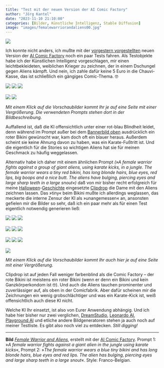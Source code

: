 ```yaml
---
title: "Test mit der neuen Version der AI Comic Factory"
author: "Jörg Kantel"
date: "2023-11-10 21:10:00"
categories: [Bilder, Künstliche Intelligenz, Stable Diffusion]
image: "images/femalewarriorandaliens00.jpg"
---
```


[![](images/femalewarriorandaliens00-b.jpg)](https://www.flickr.com/photos/schockwellenreiter/53323061473/)

Ich konnte nicht anders, ich mußte mit der [vorgestern vorgestellten](https://kantel.github.io/posts/2023110803_ai_comic_factory_update/) neuen Version der [AI Comic Factory](http://cognitiones.kantel-chaos-team.de/multimedia/computergraphik/comicfactory.html) noch ein paar Tests fahren. Als Testobjekte habe ich der Künstlichen Intelligenz vorgeschlagen, mir einen leichtbekleideten, weiblichen Krieger zu zeichnen, der in einem Dschungel gegen Aliens kämpft. Und nein, ich zahle dafür keine 5 Euro in die Chauvi-Kasse, das ist schließlich ein gängiges Comic-Thema.&nbsp;🤓

[![](images/femalewarriorandaliens01.jpg)](https://www.flickr.com/photos/schockwellenreiter/53323277450/)&nbsp;[![](images/femalewarriorandaliens02.jpg)](https://www.flickr.com/photos/schockwellenreiter/53323276995/)&nbsp;[![](images/femalewarriorandaliens03.jpg)](https://www.flickr.com/photos/schockwellenreiter/53322818371/)<br /><br />
[![](images/femalewarriorandaliens04.jpg)](https://www.flickr.com/photos/schockwellenreiter/53323309865/)&nbsp;[![](images/femalewarriorandaliens05.jpg)](https://www.flickr.com/photos/schockwellenreiter/53323081888/)

*Mit einem Klick auf die Vorschaubilder kommt Ihr je auf eine Seite mit einer Vergrößerung. Die verwendeten Prompts stehen dort in der Bildbeschreibung.*

Auffallend ist, daß die KI offensichtlich unter einer rot-blau Blindheit leidet, denn während im Prompt außer bei dem [Bannerbild oben](https://www.flickr.com/photos/schockwellenreiter/53323061473/) ausdrücklich ein roter Bikini gewünscht war, kam doch oft ein blauer heraus. Außerdem scheint sie keine Ahnung davon zu haben, was ein Karate-Fußtritt ist. Und die eigentlich für die Stories so wichtigen Aliens hat sie für meinen Geschmack zu häufig weggelassen.

Alternativ habe ich daher mit einem ähnlichen Prompt *(»A female warrior fights against a group of giant aliens, using karate kicks, in a jungle. The female warrior wears a tiny red bikini, has long blonde hairs, blue eyes, red lips, big boops and a nice butt. The aliens have bulging, piercing eyes and large sharp teeth in a large snout«)* daß von mir bisher recht erfolgreich für meine [Halloween](https://kantel.github.io/posts/2023103102_halloween_twine/)-[Geschichte](https://kantel.github.io/posts/2023110901_smashing_pumpkins_devlog_1/) eingesetzte [Clipdrop](https://clipdrop.co/stable-diffusion) die Dame mit den Aliens zeichnen lassen. Das »tiny« beim Bikini mußte ich allerdings weglassen, das meckerte die interne Zensur der KI als »unangemessen« an, ansonsten gefielen mir die Bilder so sehr, daß ich ein paar mehr als für einen Test eigentlich notwendig generieren ließ:

[![](images/femalewarriorandaliens06.jpg)](https://www.flickr.com/photos/schockwellenreiter/53321997332/)&nbsp;[![](images/femalewarriorandaliens07.jpg)](https://www.flickr.com/photos/schockwellenreiter/53323216704/)&nbsp;[![](images/femalewarriorandaliens08.jpg)](https://www.flickr.com/photos/schockwellenreiter/53323329100/)<br /><br />
[![](images/femalewarriorandaliens09.jpg)](https://www.flickr.com/photos/schockwellenreiter/53323328870/)&nbsp;[![](images/femalewarriorandaliens10.jpg)](https://www.flickr.com/photos/schockwellenreiter/53323216409/)&nbsp;[![](images/femalewarriorandaliens11.jpg)](https://www.flickr.com/photos/schockwellenreiter/53323100983/)<br /><br />
[![](images/femalewarriorandaliens12.jpg)](https://www.flickr.com/photos/schockwellenreiter/53323216424/)&nbsp;[![](images/femalewarriorandaliens13.jpg)](https://www.flickr.com/photos/schockwellenreiter/53321997327/)&nbsp;[![](images/femalewarriorandaliens14.jpg)](https://www.flickr.com/photos/schockwellenreiter/53323216714/)<br /><br />
[![](images/femalewarriorandaliens15.jpg)](https://www.flickr.com/photos/schockwellenreiter/53323101208/)

*Mit einem Klick auf die Vorschaubilder kommt Ihr  auch hier je auf eine Seite mit einer Vergrößerung.*

Clipdrop ist auf jeden Fall weniger farbenblind als die Comic Factory -- der rote Bikini ist meistens ein roter Bikini (wenn er denn ein Bikini und kein Ganzkörperkondom ist&nbsp;🤓). Und auch die Aliens tauchen prominenter und zuverlässiger auf, als oben in der Comicfabrik. Aber dafür scheinen mir die Zeichnungen ein wenig grobschlächtiger und was ein Karate-Kick ist, weiß offensichtlich auch diese KI nicht.

Welche KI Ihr einsetzt, ist also von Eurer Anwendung abhängig. Und ich habe hier bisher nur zwei verglichen, [DreamStudio](https://beta.dreamstudio.ai/generate), [Leonardo AI](https://app.leonardo.ai/), [Playground AI](https://playgroundai.com/create) und etliche andere Bildgeneratoren stehen ja auch noch auf meiner Testliste. Es gibt also noch viel zu entdecken. *Still digging!*

---

**Bild** *[Female Warrior and Aliens](https://www.flickr.com/photos/schockwellenreiter/53323061473/)*, erstellt mit der [AI Comic Factory](http://cognitiones.kantel-chaos-team.de/multimedia/computergraphik/comicfactory.html). Prompt 1: »*A female warrior fights against a giant alien in the jungle using karate kicks*«, Prompt 2: »*The female warrior wears a blue tiny bikini and has long blonde hairs, blue eyes and red lips. The alien has bulging, piercing eyes and large sharp teeth in a large snout*«. Style: Franco-Belgian.